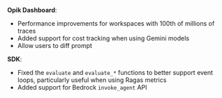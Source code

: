 **Opik Dashboard**:

- Performance improvements for workspaces with 100th of millions of traces
- Added support for cost tracking when using Gemini models
- Allow users to diff prompt

**SDK**:

- Fixed the `evaluate` and `evaluate_*` functions to better support event loops, particularly useful when using Ragas metrics
- Added support for Bedrock `invoke_agent` API
